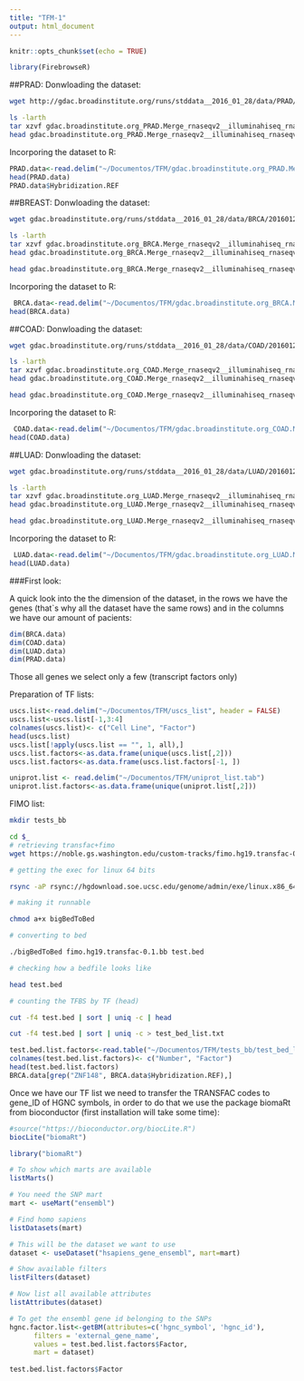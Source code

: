 ```yaml
---
title: "TFM-1"
output: html_document
---
```


```r
knitr::opts_chunk$set(echo = TRUE)
```

```r
library(FirebrowseR)
```

##PRAD:
Donwloading the dataset:
```bash
wget http://gdac.broadinstitute.org/runs/stddata__2016_01_28/data/PRAD/20160128/gdac.broadinstitute.org_PRAD.Merge_rnaseqv2__illuminahiseq_rnaseqv2__unc_edu__Level_3__RSEM_genes_normalized__data.Level_3.2016012800.0.0.tar.gz
```

```bash
ls -larth
tar xzvf gdac.broadinstitute.org_PRAD.Merge_rnaseqv2__illuminahiseq_rnaseqv2__unc_edu__Level_3__RSEM_genes_normalized__data.Level_3.2016012800.0.0.tar.gz 
head gdac.broadinstitute.org_PRAD.Merge_rnaseqv2__illuminahiseq_rnaseqv2__unc_edu__Level_3__RSEM_genes_normalized__data.Level_3.2016012800.0.0/PRAD.rnaseqv2__illuminahiseq_rnaseqv2__unc_edu__Level_3__RSEM_genes_normalized__data.data.txt | cut -f1
```
Incorporing the dataset to R:
```r
PRAD.data<-read.delim("~/Documentos/TFM/gdac.broadinstitute.org_PRAD.Merge_rnaseqv2__illuminahiseq_rnaseqv2__unc_edu__Level_3__RSEM_genes_normalized__data.Level_3.2016012800.0.0/PRAD.rnaseqv2__illuminahiseq_rnaseqv2__unc_edu__Level_3__RSEM_genes_normalized__data.data.txt")
head(PRAD.data)
PRAD.data$Hybridization.REF
```


##BREAST:
Donwloading the dataset:
```bash
wget gdac.broadinstitute.org/runs/stddata__2016_01_28/data/BRCA/20160128/gdac.broadinstitute.org_BRCA.Merge_rnaseqv2__illuminahiseq_rnaseqv2__unc_edu__Level_3__RSEM_genes_normalized__data.Level_3.2016012800.0.0.tar.gz
```

```bash
ls -larth
tar xzvf gdac.broadinstitute.org_BRCA.Merge_rnaseqv2__illuminahiseq_rnaseqv2__unc_edu__Level_3__RSEM_genes_normalized__data.Level_3.2016012800.0.0.tar.gz 
head gdac.broadinstitute.org_BRCA.Merge_rnaseqv2__illuminahiseq_rnaseqv2__unc_edu__Level_3__RSEM_genes_normalized__data.Level_3.2016012800.0.0/BRCA.rnaseqv2__illuminahiseq_rnaseqv2__unc_edu__Level_3__RSEM_genes_normalized__data.data.txt| cut -f1
```
```bash
head gdac.broadinstitute.org_BRCA.Merge_rnaseqv2__illuminahiseq_rnaseqv2__unc_edu__Level_3__RSEM_genes_normalized__data.Level_3.2016012800.0.0/BRCA.rnaseqv2__illuminahiseq_rnaseqv2__unc_edu__Level_3__RSEM_genes_normalized__data.data.txt | cut -f1
```
Incorporing the dataset to R:
```r
 BRCA.data<-read.delim("~/Documentos/TFM/gdac.broadinstitute.org_BRCA.Merge_rnaseqv2__illuminahiseq_rnaseqv2__unc_edu__Level_3__RSEM_genes_normalized__data.Level_3.2016012800.0.0/BRCA.rnaseqv2__illuminahiseq_rnaseqv2__unc_edu__Level_3__RSEM_genes_normalized__data.data.txt")
head(BRCA.data)
```

##COAD:
Donwloading the dataset:
```bash
wget gdac.broadinstitute.org/runs/stddata__2016_01_28/data/COAD/20160128/gdac.broadinstitute.org_COAD.Merge_rnaseqv2__illuminahiseq_rnaseqv2__unc_edu__Level_3__RSEM_genes_normalized__data.Level_3.2016012800.0.0.tar.gz
```

```bash
ls -larth
tar xzvf gdac.broadinstitute.org_COAD.Merge_rnaseqv2__illuminahiseq_rnaseqv2__unc_edu__Level_3__RSEM_genes_normalized__data.Level_3.2016012800.0.0.tar.gz 
head gdac.broadinstitute.org_COAD.Merge_rnaseqv2__illuminahiseq_rnaseqv2__unc_edu__Level_3__RSEM_genes_normalized__data.Level_3.2016012800.0.0/COAD.rnaseqv2__illuminahiseq_rnaseqv2__unc_edu__Level_3__RSEM_genes_normalized__data.data.txt| cut -f1
```

```bash
head gdac.broadinstitute.org_COAD.Merge_rnaseqv2__illuminahiseq_rnaseqv2__unc_edu__Level_3__RSEM_genes_normalized__data.Level_3.2016012800.0.0/COAD.rnaseqv2__illuminahiseq_rnaseqv2__unc_edu__Level_3__RSEM_genes_normalized__data.data.txt | cut -f1
```
Incorporing the dataset to R:
```r
 COAD.data<-read.delim("~/Documentos/TFM/gdac.broadinstitute.org_COAD.Merge_rnaseqv2__illuminahiseq_rnaseqv2__unc_edu__Level_3__RSEM_genes_normalized__data.Level_3.2016012800.0.0/COAD.rnaseqv2__illuminahiseq_rnaseqv2__unc_edu__Level_3__RSEM_genes_normalized__data.data.txt")
head(COAD.data)
```

##LUAD:
Donwloading the dataset:
```bash
wget gdac.broadinstitute.org/runs/stddata__2016_01_28/data/LUAD/20160128/gdac.broadinstitute.org_LUAD.Merge_rnaseqv2__illuminahiseq_rnaseqv2__unc_edu__Level_3__RSEM_genes_normalized__data.Level_3.2016012800.0.0.tar.gz
```

```bash
ls -larth
tar xzvf gdac.broadinstitute.org_LUAD.Merge_rnaseqv2__illuminahiseq_rnaseqv2__unc_edu__Level_3__RSEM_genes_normalized__data.Level_3.2016012800.0.0.tar.gz 
head gdac.broadinstitute.org_LUAD.Merge_rnaseqv2__illuminahiseq_rnaseqv2__unc_edu__Level_3__RSEM_genes_normalized__data.Level_3.2016012800.0.0/LUAD.rnaseqv2__illuminahiseq_rnaseqv2__unc_edu__Level_3__RSEM_genes_normalized__data.data.txt| cut -f1
```

```bash
head gdac.broadinstitute.org_LUAD.Merge_rnaseqv2__illuminahiseq_rnaseqv2__unc_edu__Level_3__RSEM_genes_normalized__data.Level_3.2016012800.0.0/LUAD.rnaseqv2__illuminahiseq_rnaseqv2__unc_edu__Level_3__RSEM_genes_normalized__data.data.txt | cut -f1
```
Incorporing the dataset to R:
```r
 LUAD.data<-read.delim("~/Documentos/TFM/gdac.broadinstitute.org_LUAD.Merge_rnaseqv2__illuminahiseq_rnaseqv2__unc_edu__Level_3__RSEM_genes_normalized__data.Level_3.2016012800.0.0/LUAD.rnaseqv2__illuminahiseq_rnaseqv2__unc_edu__Level_3__RSEM_genes_normalized__data.data.txt")
head(LUAD.data)
```

###First look:

A quick look into the the dimension of the dataset, in the rows we have the genes (that`s why all the dataset have the same rows) and in the columns we have our amount of pacients:
```r
dim(BRCA.data)
dim(COAD.data)
dim(LUAD.data)
dim(PRAD.data)
```

Those all genes we select only a few (transcript factors only)

Preparation of TF lists:
```r
uscs.list<-read.delim("~/Documentos/TFM/uscs_list", header = FALSE)
uscs.list<-uscs.list[-1,3:4]
colnames(uscs.list)<- c("Cell Line", "Factor")
head(uscs.list)
uscs.list[!apply(uscs.list == "", 1, all),]
uscs.list.factors<-as.data.frame(unique(uscs.list[,2]))
uscs.list.factors<-as.data.frame(uscs.list.factors[-1, ])
```

```r
uniprot.list <- read.delim("~/Documentos/TFM/uniprot_list.tab")
uniprot.list.factors<-as.data.frame(unique(uniprot.list[,2]))
```

FIMO list:
```bash
mkdir tests_bb

cd $_
# retrieving transfac+fimo
wget https://noble.gs.washington.edu/custom-tracks/fimo.hg19.transfac-0.1.bb

# getting the exec for linux 64 bits

rsync -aP rsync://hgdownload.soe.ucsc.edu/genome/admin/exe/linux.x86_64/bigBedToBed .

# making it runnable

chmod a+x bigBedToBed

# converting to bed

./bigBedToBed fimo.hg19.transfac-0.1.bb test.bed

# checking how a bedfile looks like

head test.bed

# counting the TFBS by TF (head)

cut -f4 test.bed | sort | uniq -c | head

cut -f4 test.bed | sort | uniq -c > test_bed_list.txt


```

```r
test.bed.list.factors<-read.table("~/Documentos/TFM/tests_bb/test_bed_list.txt", quote="\"", comment.char="")
colnames(test.bed.list.factors)<- c("Number", "Factor")
head(test.bed.list.factors)
BRCA.data[grep("ZNF148", BRCA.data$Hybridization.REF),]
```
Once we have our TF list we need to transfer the TRANSFAC codes to gene_ID of HGNC symbols, in order to do that we use the package biomaRt from bioconductor (first installation will take some time):
```r
#source("https://bioconductor.org/biocLite.R")
biocLite("biomaRt")
```

```r
library("biomaRt")

# To show which marts are available
listMarts()

# You need the SNP mart
mart <- useMart("ensembl")

# Find homo sapiens
listDatasets(mart)

# This will be the dataset we want to use
dataset <- useDataset("hsapiens_gene_ensembl", mart=mart)

# Show available filters
listFilters(dataset)

# Now list all available attributes
listAttributes(dataset)

# To get the ensembl gene id belonging to the SNPs
hgnc.factor.list<-getBM(attributes=c('hgnc_symbol', 'hgnc_id'), 
      filters = 'external_gene_name', 
      values = test.bed.list.factors$Factor, 
      mart = dataset)
  
test.bed.list.factors$Factor
```


